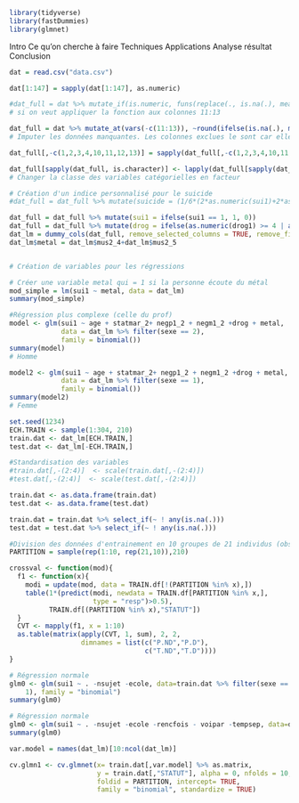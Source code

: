 ```r
library(tidyverse)
library(fastDummies)
library(glmnet)
```
Intro
Ce qu'on cherche à faire
Techniques
Applications
Analyse résultat 
Conclusion



```r
dat = read.csv("data.csv")

dat[1:147] = sapply(dat[1:147], as.numeric)

#dat_full = dat %>% mutate_if(is.numeric, funs(replace(., is.na(.), mean(., na.rm = TRUE))))
# si on veut appliquer la fonction aux colonnes 11:13

dat_full = dat %>% mutate_at(vars(-c(11:13)), ~round(ifelse(is.na(.), mean(., na.rm = TRUE), .), 0))
# Imputer les données manquantes. Les colonnes exclues le sont car elles sont largement composé de NA

dat_full[,-c(1,2,3,4,10,11,12,13)] = sapply(dat_full[,-c(1,2,3,4,10,11,12,13)], as.factor)

dat_full[sapply(dat_full, is.character)] <- lapply(dat_full[sapply(dat_full, is.character)], as.factor)
# Changer la classe des variables catégorielles en facteur
```

```r
# Création d'un indice personnalisé pour le suicide 
#dat_full = dat_full %>% mutate(suicide = (1/6*(2*as.numeric(sui1)+2*as.numeric(sui8)+as.numeric(sui5)+as.numeric(sui7))))
```


```r
dat_full = dat_full %>% mutate(sui1 = ifelse(sui1 == 1, 1, 0))
dat_full = dat_full %>% mutate(drog = ifelse(as.numeric(drog1) >= 4 | as.numeric(drog2) >= 4 | as.numeric(drog3) >= 4 | as.numeric(drog4) >= 4, 1, 0))
dat_lm = dummy_cols(dat_full, remove_selected_columns = TRUE, remove_first_dummy = TRUE)
dat_lm$metal = dat_lm$mus2_4+dat_lm$mus2_5


# Création de variables pour les régressions
```


```r
# Créer une variable metal qui = 1 si la personne écoute du métal
mod_simple = lm(sui1 ~ metal, data = dat_lm)
summary(mod_simple)
```

```r
#Régression plus complexe (celle du prof)
model <- glm(sui1 ~ age + statmar_2+ negp1_2 + negm1_2 +drog + metal, 
             data = dat_lm %>% filter(sexe == 2), 
             family = binomial())
summary(model)
# Homme

model2 <- glm(sui1 ~ age + statmar_2+ negp1_2 + negm1_2 +drog + metal, 
             data = dat_lm %>% filter(sexe == 1), 
             family = binomial())
summary(model2)
# Femme
```

```r
set.seed(1234)
ECH.TRAIN <- sample(1:304, 210)
train.dat <- dat_lm[ECH.TRAIN,]
test.dat <- dat_lm[-ECH.TRAIN,]
```

```r
#Standardisation des variables
#train.dat[,-(2:4)]  <- scale(train.dat[,-(2:4)])
#test.dat[,-(2:4)]  <- scale(test.dat[,-(2:4)])

train.dat <- as.data.frame(train.dat)
test.dat <- as.data.frame(test.dat)

train.dat = train.dat %>% select_if(~ ! any(is.na(.)))
test.dat = test.dat %>% select_if(~ ! any(is.na(.)))
```

```r
#Division des données d'entrainement en 10 groupes de 21 individus (observations)
PARTITION = sample(rep(1:10, rep(21,10)),210)
```

```r
crossval <- function(mod){
  f1 <- function(x){
    modi = update(mod, data = TRAIN.df[!(PARTITION %in% x),])
    table(1*(predict(modi, newdata = TRAIN.df[PARTITION %in% x,],
                     type = "resp")>0.5),
          TRAIN.df[(PARTITION %in% x),"STATUT"])
  }
  CVT <- mapply(f1, x = 1:10)
  as.table(matrix(apply(CVT, 1, sum), 2, 2,
                  dimnames = list(c("P.ND","P.D"),
                                  c("T.ND","T.D"))))
} 
```


```r
# Régression normale
glm0 <- glm(sui1 ~ . -nsujet -ecole, data=train.dat %>% filter(sexe == 
    1), family = "binomial")
summary(glm0)
```


```r
# Régression normale
glm0 <- glm(sui1 ~ . -nsujet -ecole -rencfois - voipar -tempsep, data=dat_full, family = "binomial")
summary(glm0)
```


```r
var.model = names(dat_lm)[10:ncol(dat_lm)]

cv.glmn1 <- cv.glmnet(x= train.dat[,var.model] %>% as.matrix,
                      y = train.dat[,"STATUT"], alpha = 0, nfolds = 10, 
                      foldid = PARTITION, intercept= TRUE, 
                      family = "binomial", standardize = TRUE)
```

